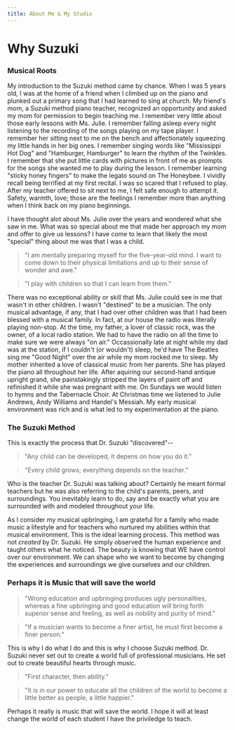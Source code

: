 ```yaml
---
title: About Me & My Studio
---
```


# Why Suzuki

### Musical Roots

My introduction to the Suzuki method came by chance. When I was 5 years old, I was at the home of a friend when I climbed up on the piano and plunked out a primary song that I had learned to sing at church. My friend's mom, a Suzuki method piano teacher, recognized an opportunity and asked my mom for permission to begin teaching me. I remember very little about those early lessons with Ms. Julie. I remember falling asleep every night listening to the recording of the songs playing on my tape player. I remember her sitting next to me on the bench and affectionately squeezing my little hands in her big ones. I remember singing words like "Mississippi Hot Dog" and "Hamburger, Hamburger" to learn the rhythm of the Twinkles. I remember that she put little cards with pictures in front of me as prompts for the songs she wanted me to play during the lesson. I remember learning "sticky honey fingers" to make the legato sound on The Honeybee. I vividly recall being terrified at my first recital. I was so scared that I refused to play. After my teacher offered to sit next to me, I felt safe enough to attempt it. Safety, warmth, love; those are the feelings I remember more than anything when I think back on my piano beginnings.

I have thought alot about Ms. Julie over the years and wondered what she saw in me. What was so special about me that made her approach my mom and offer to give us lessons? I have come to learn that likely the most "special" thing about me was that I was a child.

> "I am mentally preparing myself for the five-year-old mind. I want to come down to their physical limitations and up to their sense of wonder and awe."

> "I play with children so that I can learn from them."

There was no exceptional ability or skill that Ms. Julie could see in me that wasn't in other children. I wasn't "destined" to be a musician. The only musical advantage, if any, that I had over other children was that I had been blessed with a musical family. In fact, at our house the radio was literally playing non-stop. At the time, my father, a lover of classic rock, was the owner, of a local radio station. We had to have the radio on all the time to make sure we were always "on air." Occassionally late at night while my dad was at the station, if I couldn't (or wouldn't) sleep, he'd have The Beatles sing me "Good Night" over the air while my mom rocked me to sleep. My mother inherited a love of classical music from her parents. She has played the piano all throughout her life. After aquiring our second-hand antique upright grand, she painstakingly stripped the layers of paint off and refinished it while she was pregnant with me. On Sundays we would listen to hymns and the Tabernacle Choir. At Christmas time we listened to Julie Andrews, Andy Williams and Handel's Messiah. My early musical environment was rich and is what led to my experimentation at the piano.

### The Suzuki Method

This is exactly the process that Dr. Suzuki "discovered"--

> "Any child can be developed, it depens on how you do it."

> "Every child grows; everything depends on the teacher."

Who is the teacher Dr. Suzuki was talking about? Certainly he meant formal teachers but he was also referring to the child's parents, peers, and surroundings. You inevitably learn to do, say and be exactly what you are surrounded with and modeled throughout your life.

As I consider my musical upbringing, I am grateful for a family who made music a lifestyle and for teachers who nurtured my abilities within that musical environment. This is the ideal learning process. This method was not _created_ by Dr. Suzuki. He simply observed the human experience and taught others what he noticed. The beauty is knowing that WE have control over our environment. We can shape who we want to become by changing the experiences and surroundings we give ourselves and our children.

### Perhaps it is Music that will save the world

> "Wrong education and upbringing produces ugly personalities, whereas a fine upbringing and good education will bring forth superior sense and feeling, as well as nobility and purity of mind."

> "If a musician wants to become a finer artist, he must first become a finer person."

This is why I do what I do and this is why I choose Suzuki method. Dr. Suzuki never set out to create a world full of professional musicians. He set out to create beautiful hearts through music.

> "First character, then ability."

> "It is in our power to educate all the children of the world to become a little better as people, a little happier."

Perhaps it really is music that will save the world. I hope it will at least change the world of each student I have the priviledge to teach.
